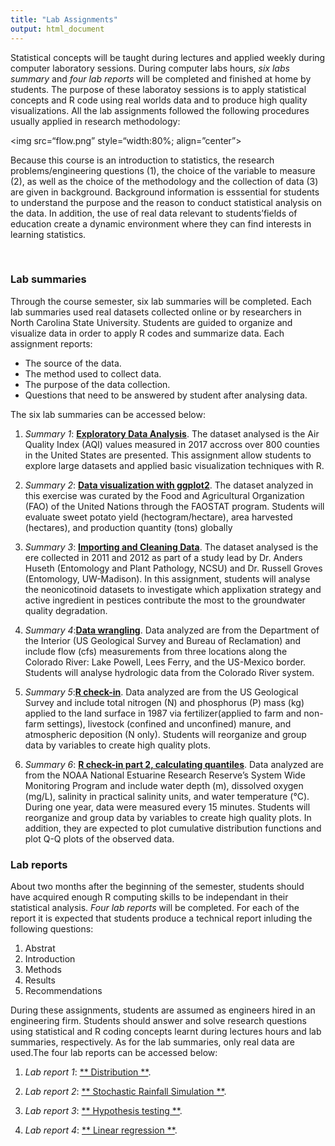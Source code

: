 ```yaml
---
title: "Lab Assignments"
output: html_document
---
```


Statistical concepts will be taught during lectures and applied weekly during computer laboratory sessions. During computer labs hours, *six labs summary* and *four lab reports* will be completed and finished at home by students. The purpose of these laboratoy sessions is to apply statistical concepts and R code using real worlds data and to produce high quality visualizations. 
All the lab assignments followed the following procedures usually applied in research methodology:

<img src="flow.png" style="width:80%; align="center">

Because this course is an introduction to statistics, the research problems/engineering questions (1), the choice of the variable to measure (2), as well as the choice of the methodology and the collection of data (3) are given in background. Background information is esssential for students to understand the purpose and the reason to conduct statistical analysis on the data. In addition, the use of real data relevant to students'fields of education create a dynamic environment where they can find interests in learning statistics. 

<br/>

### **Lab summaries**

Through the course semester, six lab summaries will be completed. Each lab summaries used real datasets collected online or by researchers in North Carolina State University. Students are guided to organize and visualize data in order to apply R codes and summarize data. Each assignment reports:

* The source of the data.
* The method used to collect data.
* The purpose of the data collection.
* Questions that need to be answered by student after analysing data. 

The six lab summaries can be accessed below:

1. *Summary 1*: [**Exploratory Data Analysis**](file:///Applications/Stattistic%20class/Problem%20sessions/Problem%20session%201%20-%20Exploratory%20Data%20Analysis-20180509/Session1-EDA.html). The dataset analysed is the Air Quality Index (AQI) values measured in 2017 accross over 800 counties in the United States are presented. This assignment allow students to explore large datasets and applied basic visualization techniques with R. 

2. *Summary 2*: [**Data visualization with ggplot2**](). The dataset analyzed in this exercise was curated by the Food and Agricultural Organization (FAO) of the United Nations through the FAOSTAT program. Students will evaluate 
sweet potato yield (hectogram/hectare), area harvested (hectares), and production quantity (tons) globally

3. *Summary 3*: [**Importing and Cleaning Data**](). The dataset analysed is the ere collected in 2011 and 2012 as part of a study lead by Dr. Anders Huseth (Entomology and Plant Pathology, NCSU) and Dr. Russell Groves (Entomology, UW-Madison). In this assignment, students will analyse the neonicotinoid datasets to investigate which applixation strategy and active ingredient in pestices contribute the most to the groundwater quality degradation. 

4. *Summary 4*:[**Data wrangling**](). Data analyzed are from the Department of the Interior (US Geological Survey and Bureau of Reclamation) and include flow (cfs) measurements from three locations along the Colorado River: Lake Powell, Lees Ferry, and the US-Mexico border.  Students will analyse hydrologic data from the Colorado River system. 

5. *Summary 5*:[**R check-in**](). Data analyzed are from the US Geological Survey and include total nitrogen (N) and phosphorus (P) mass (kg) applied to the land surface in 1987 via fertilizer(applied to farm and non-farm settings), livestock (confined and unconfined) manure, and atmospheric deposition (N only). Students will reorganize and group data by variables to create high quality plots. 

6. *Summary 6*: [**R check-in part 2, calculating quantiles**](). Data analyzed  are from the NOAA National Estuarine Research Reserve’s System Wide Monitoring Program and include water depth (m), dissolved oxygen (mg/L), salinity in practical salinity units, and water temperature (°C). During one year, data were measured every 15 minutes. Students will reorganize and group data by variables to create high quality plots. In addition, they are expected to 
plot cumulative distribution functions and plot Q-Q plots of the observed data. 

### **Lab reports**

About two months after the beginning of the semester, students should have acquired enough R computing skills to be independant in their statistical analysis. *Four lab reports* will be completed. For each of the report it is expected that students produce a technical report inluding the following questions:

1. Abstrat
2. Introduction
3. Methods
4. Results
5. Recommendations

During these assignments, students are assumed as engineers hired in an engineering firm. Students should answer and solve  research questions using statistical and R coding concepts learnt during lectures hours and lab summaries, respectively. As for the lab summaries, only real data are used.The four lab reports can be accessed below:


1. *Lab report 1*: [** Distribution **](). 

2. *Lab report 2*: [** Stochastic Rainfall Simulation **](). 

3. *Lab report 3*: [** Hypothesis testing **](). 

4. *Lab report 4*: [** Linear regression **](). 